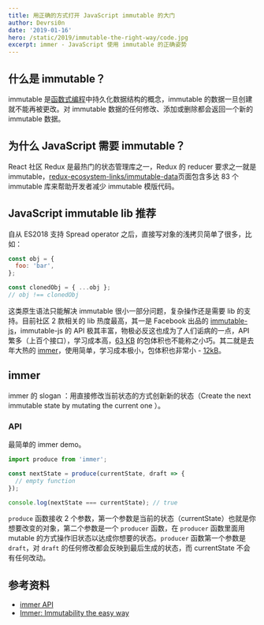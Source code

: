 ```yaml
---
title: 用正确的方式打开 JavaScript immutable 的大门
author: Devrsi0n
date: '2019-01-16'
hero: /static/2019/immutable-the-right-way/code.jpg
excerpt: immer - JavaScript 使用 immutable 的正确姿势
---
```


## 什么是 immutable？

immutable 是[函数式编程](https://zh.wikipedia.org/wiki/%E5%87%BD%E6%95%B0%E5%BC%8F%E7%BC%96%E7%A8%8B)中持久化数据结构的概念，immutable 的数据一旦创建就不能再被更改。对 immutable 数据的任何修改、添加或删除都会返回一个新的 immutable 数据。

## 为什么 JavaScript 需要 immutable？

React 社区 Redux 是最热门的状态管理库之一，Redux 的 reducer 要求之一就是 immutable，[redux-ecosystem-links/immutable-data](https://github.com/markerikson/redux-ecosystem-links/blob/master/immutable-data.md#immutable-update-utilities)页面包含多达 83 个 immutable 库来帮助开发者减少 immutable 模版代码。

## JavaScript immutable lib 推荐

自从 ES2018 支持 Spread operator 之后，直接写对象的浅拷贝简单了很多，比如：

```js
const obj = {
  foo: 'bar',
};

const clonedObj = { ...obj };
// obj !== clonedObj
```

这类原生语法只能解决 immutable 很小一部分问题，复杂操作还是需要 lib 的支持。目前社区 2 款相关的 lib 热度最高，其一是 Facebook 出品的 [immutable-js](https://github.com/immutable-js/immutable-js)，immutable-js 的 API 极其丰富，物极必反这也成为了人们诟病的一点，API 繁多（上百个接口），学习成本高，[63 KB](https://bundlephobia.com/result?p=immutable@4.0.0-rc.12) 的包体积也不能称之小巧。其二就是去年大热的 [immer](https://github.com/mweststrate/immer)，使用简单，学习成本极小，包体积也非常小 - [12kB](https://bundlephobia.com/result?p=immer@2.1.5)。

## immer

immer 的 slogan ：用直接修改当前状态的方式创新新的状态（Create the next immutable state by mutating the current one
）。

### API

最简单的 immer demo。

```js
import produce from 'immer';

const nextState = produce(currentState, draft => {
  // empty function
});

console.log(nextState === currentState); // true
```

`produce` 函数接收 2 个参数，第一个参数是当前的状态（currentState）也就是你想要改变的对象，第二个参数是一个 `producer` 函数，在 `producer` 函数里面用 mutable 的方式操作旧状态以达成你想要的状态。`producer` 函数第一个参数是 `draft`，对 `draft` 的任何修改都会反映到最后生成的状态，而 currentState 不会有任何改动。

## 参考资料

- [immer API](https://github.com/mweststrate/immer#api)
- [Immer: Immutability the easy way](https://hackernoon.com/introducing-immer-immutability-the-easy-way-9d73d8f71cb3)
